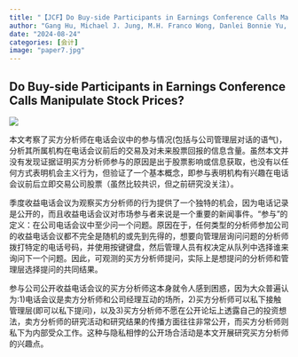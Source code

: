 ```yaml
---
title: "【JCF】Do Buy-side Participants in Earnings Conference Calls Manipulate Stock Prices?"
author: "Gang Hu, Michael J. Jung, M.H. Franco Wong, Danlei Bonnie Yu, X. Frank Zhang"
date: "2024-08-24"
categories: [会计]
image: "paper7.jpg"
---
```


## Do Buy-side Participants in Earnings Conference Calls Manipulate Stock Prices? 

![](https://raw.githubusercontent.com/liyuanaa/my-images/main/img/20240824-1.png)

:::{#hero-heading}

本文考察了买方分析师在电话会议中的参与情况(包括与公司管理层对话的语气)，分析其所属机构在电话会议前后的交易及对未来股票回报的信息含量。虽然本文并没有发现证据证明买方分析师参与的原因是出于股票影响或信息获取，也没有以任何方式表明机会主义行为，但验证了一个基本概念，即参与表明机构有兴趣在电话会议前后立即交易公司股票（虽然比较共识，但之前研究没关注）。

季度收益电话会议为观察买方分析师的行为提供了一个独特的机会，因为电话记录是公开的，而且收益电话会议对市场参与者来说是一个重要的新闻事件。“参与”的定义：在公司电话会议中至少问一个问题。原因在于，任何类型的分析师参加公司的收益电话会议都不完全是随机的或先到先得的，想要向管理层询问问题的分析师拨打特定的电话号码，并使用按键键盘，然后管理人员有权决定从队列中选择谁来询问下一个问题。因此，可观测的买方分析师提问，实际上是想提问的分析师和管理层选择提问的共同结果。

参与公司公开收益电话会议的买方分析师这本身就令人感到困惑，因为大众普遍认为:1)电话会议是卖方分析师和公司经理互动的场所，2)买方分析师可以私下接触管理层(即可以私下提问)，以及3)买方分析师不愿在公开论坛上透露自己的投资想法，卖方分析师的研究活动和研究结果的传播方面往往非常公开，而买方分析师则私下为内部受众工作。这种与隐私相悖的公开场合活动是本文开展研究买方分析师的兴趣点。
:::